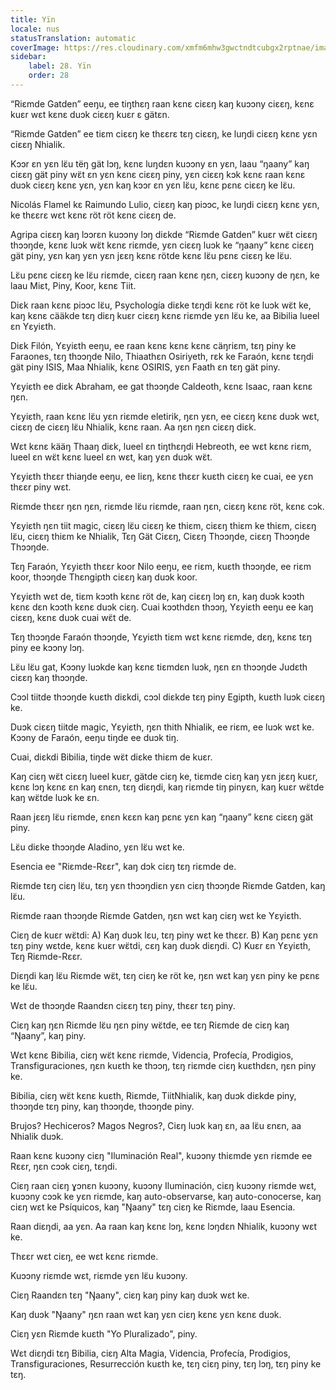 ```yaml
---
title: Yïn
locale: nus
statusTranslation: automatic
coverImage: https://res.cloudinary.com/xmfm6mhw3gwctndtcubgx2rptnae/image/upload/v1740468922/small_cover_tratado_de_psicologia_revolucionaria_a4c0dca4e0.webp
sidebar:
    label: 28. Yïn
    order: 28
---
```

“Riɛmde Gatden” eeŋu, ee tiŋthɛŋ raan kɛnɛ ciɛɛŋ kaŋ kuɔɔny ciɛɛŋ, kɛnɛ kuɛr wɛt kɛnɛ duɔk ciɛɛŋ kuɛr ɛ gätɛn.

“Riɛmde Gatden” ee tiɛm ciɛɛŋ ke thɛɛrɛ tɛŋ ciɛɛŋ, ke luŋdi ciɛɛŋ kɛnɛ yɛn ciɛɛŋ Nhialik.

Kɔɔr ɛn yɛn lɛ̈u tëŋ gät lɔŋ, kɛnɛ luŋdɛn kuɔɔny ɛn yɛn, laau “ŋaany” kaŋ ciɛɛŋ gät piny wɛ̈t ɛn yɛn kɛnɛ ciɛɛŋ piny, yɛn ciɛɛŋ kɔk kɛnɛ raan kɛnɛ duɔk ciɛɛŋ kɛnɛ yɛn, yɛn kaŋ kɔɔr ɛn yɛn lɛ̈u, kɛnɛ pɛnɛ ciɛɛŋ ke lɛ̈u.

Nicolás Flamel kɛ Raimundo Lulio, ciɛɛŋ kaŋ piɔɔc, ke luŋdi ciɛɛŋ kɛnɛ yɛn, ke thɛɛrɛ wɛt kɛnɛ röt röt kɛnɛ ciɛɛŋ de.

Agripa ciɛɛŋ kaŋ lɔɔrɛn kuɔɔny lɔŋ diɛkde “Riɛmde Gatden” kuɛr wɛ̈t ciɛɛŋ thɔɔŋde, kɛnɛ luɔk wɛ̈t kɛnɛ riɛmde, yɛn ciɛɛŋ luɔk ke “ŋaany” kɛnɛ ciɛɛŋ gät piny, yɛn kaŋ yɛn yɛn jɛɛŋ kɛnɛ rötde kɛnɛ lɛ̈u pɛnɛ ciɛɛŋ ke lɛ̈u.

Lɛ̈u pɛnɛ ciɛɛŋ ke lɛ̈u riɛmde, ciɛɛŋ raan kɛnɛ ŋɛn, ciɛɛŋ kuɔɔny de ŋɛn, ke laau Miɛt, Piny, Koor, kɛnɛ Tiit.

Diɛk raan kɛnɛ piɔɔc lɛ̈u, Psychología diɛke tɛŋdi kɛnɛ röt ke luɔk wɛ̈t ke, kaŋ kɛnɛ cääkde tɛŋ diɛŋ kuɛr ciɛɛŋ kɛnɛ riɛmde yɛn lɛ̈u ke, aa Bibilia lueel ɛn Yɛyiɛth.

Diɛk Filón, Yɛyiɛth eeŋu, ee raan kɛnɛ kɛnɛ kɛnɛ cäŋriɛm, tɛŋ piny ke Faraones, tɛŋ thɔɔŋde Nilo, Thiaathɛn Osiriyeth, rɛk ke Faraón, kɛnɛ tɛŋdi gät piny ISIS, Maa Nhialik, kɛnɛ OSIRIS, yɛn Faath ɛn tɛŋ gät piny.

Yɛyiɛth ee diɛk Abraham, ee gat thɔɔŋde Caldeoth, kɛnɛ Isaac, raan kɛnɛ ŋɛn.

Yɛyiɛth, raan kɛnɛ lɛ̈u yɛn riɛmde eletirik, ŋɛn yɛn, ee ciɛɛŋ kɛnɛ duɔk wɛt, ciɛɛŋ de ciɛɛŋ lɛ̈u Nhialik, kɛnɛ raan. Aa ŋɛn ŋɛn ciɛɛŋ diɛk.

Wɛt kɛnɛ kääŋ Thaaŋ diɛk, lueel ɛn tiŋthɛŋdi Hebreoth, ee wɛt kɛnɛ riɛm, lueel ɛn wɛ̈t kɛnɛ lueel ɛn wɛt, kaŋ yɛn duɔk wɛ̈t.

Yɛyiɛth thɛɛr thiaŋde eeŋu, ee liɛŋ, kɛnɛ thɛɛr kuɛth ciɛɛŋ ke cuai, ee yɛn thɛɛr piny wɛt.

Riɛmde thɛɛr ŋɛn ŋɛn, riɛmde lɛ̈u riɛmde, raan ŋɛn, ciɛɛŋ kɛnɛ röt, kɛnɛ cɔk.

Yɛyiɛth ŋɛn tiit magic, ciɛɛŋ lɛ̈u ciɛɛŋ ke thiɛm, ciɛɛŋ thiɛm ke thiɛm, ciɛɛŋ lɛ̈u, ciɛɛŋ thiɛm ke Nhialik, Tɛŋ Gät Ciɛɛŋ, Ciɛɛŋ Thɔɔŋde, ciɛɛŋ Thɔɔŋde Thɔɔŋde.

Tɛŋ Faraón, Yɛyiɛth thɛɛr koor Nilo eeŋu, ee riɛm, kuɛth thɔɔŋde, ee riɛm koor, thɔɔŋde Thɛngipth ciɛɛŋ kaŋ duɔk koor.

Yɛyiɛth wɛt de, tiɛm kɔɔth kɛnɛ röt de, kaŋ ciɛɛŋ lɔŋ ɛn, kaŋ duɔk kɔɔth kɛnɛ dɛn kɔɔth kɛnɛ duɔk ciɛŋ.
Cuai kɔɔthdɛn thɔɔŋ, Yɛyiɛth eeŋu ee kaŋ ciɛɛŋ, kɛnɛ duɔk cuai wɛ̈t de.

Tɛŋ thɔɔŋde Faraón thɔɔŋde, Yɛyiɛth tiɛm wɛt kɛnɛ riɛmde, dɛŋ, kɛnɛ tɛŋ piny ee kɔɔny lɔŋ.

Lɛ̈u lɛ̈u gat, Kɔɔny luɔkde kaŋ kɛnɛ tiɛmdɛn luɔk, ŋɛn ɛn thɔɔŋde Judɛth ciɛɛŋ kaŋ thɔɔŋde.

Cɔɔl tiitde thɔɔŋde kuɛth diɛkdi, cɔɔl diɛkde tɛŋ piny Egipth, kuɛth luɔk ciɛɛŋ ke.

Duɔk ciɛɛŋ tiitde magic, Yɛyiɛth, ŋɛn thith Nhialik, ee riɛm, ee luɔk wɛt ke. Kɔɔny de Faraón, eeŋu tiŋde ee duɔk tiŋ.

Cuai, diɛkdi Bibilia, tiŋde wɛ̈t diɛke thiɛm de kuɛr.

Kaŋ ciɛŋ wɛ̈t ciɛɛŋ lueel kuɛr, gätde ciɛŋ ke, tiɛmde ciɛŋ kaŋ yɛn jɛɛŋ kuɛr, kɛnɛ lɔŋ kɛnɛ ɛn kaŋ ɛnɛn, tɛŋ diɛŋdi, kaŋ riɛmde tiŋ pinyɛn, kaŋ kuɛr wɛ̈tde kaŋ wɛ̈tde luɔk ke ɛn.

Raan jɛɛŋ lɛ̈u riɛmde, ɛnɛn kɛɛn kaŋ pɛnɛ yɛn kaŋ “ŋaany” kɛnɛ ciɛɛŋ gät piny.

Lɛ̈u diɛke thɔɔŋde Aladino, yɛn lɛ̈u wɛt ke.

Esencia ee "Riɛmde-Rɛɛr", kaŋ dɔk ciɛŋ tɛŋ riɛmde de.

Riɛmde tɛŋ ciɛŋ lɛ̈u, tɛŋ yɛn thɔɔŋdiɛn yɛn ciɛŋ thɔɔŋde Riɛmde Gatden, kaŋ lɛ̈u.

Riɛmde raan thɔɔŋde Riɛmde Gatden, ŋɛn wɛt kaŋ ciɛŋ wɛt ke Yɛyiɛth.

Ciɛŋ de kuɛr wɛ̈tdi: A) Kaŋ duɔk lɛu, tɛŋ piny wɛt ke thɛɛr. B) Kaŋ pɛnɛ yɛn tɛŋ piny wɛtde, kɛnɛ kuɛr wɛ̈tdi, cɛŋ kaŋ duɔk diɛŋdi. C) Kuɛr ɛn Yɛyiɛth, Tɛŋ Riɛmde-Rɛɛr.

Diɛŋdi kaŋ lɛ̈u Riɛmde wɛ̈t, tɛŋ ciɛŋ ke röt ke, ŋɛn wɛt kaŋ yɛn piny ke pɛnɛ ke lɛ̈u.

Wɛt de thɔɔŋde Raandɛn ciɛɛŋ tɛŋ piny, thɛɛr tɛŋ piny.

Ciɛŋ kaŋ ŋɛn Riɛmde lɛ̈u ŋɛn piny wɛ̈tde, ee tɛŋ Riɛmde de ciɛŋ kaŋ “Ŋaany”, kaŋ piny.

Wɛt kɛnɛ Bibilia, ciɛŋ wɛ̈t kɛnɛ riɛmde, Videncia, Profecía, Prodigios, Transfiguraciones, ŋɛn kuɛth ke thɔɔŋ, tɛŋ riɛmde ciɛŋ kuɛthdɛn, ŋɛn piny ke.

Bibilia, ciɛŋ wɛ̈t kɛnɛ kuɛth, Riɛmde, TiitNhialik, kaŋ duɔk diɛkde piny, thɔɔŋde tɛŋ piny, kaŋ thɔɔŋde, thɔɔŋde piny.

Brujos? Hechiceros? Magos Negros?, Ciɛŋ luɔk kaŋ ɛn, aa lɛ̈u ɛnɛn, aa Nhialik duɔk.

Raan kɛnɛ kuɔɔny ciɛŋ "Iluminación Real", kuɔɔny thiɛmde yɛn riɛmde ee Rɛɛr, ŋɛn cɔɔk ciɛŋ, tɛŋdi.

Ciɛŋ raan ciɛŋ ɣɔnɛn kuɔɔny, kuɔɔny Iluminación, ciɛŋ kuɔɔny riɛmde wɛt, kuɔɔny cɔɔk ke yɛn riɛmde, kaŋ auto-observarse, kaŋ auto-conocerse, kaŋ ciɛŋ wɛt ke Psíquicos, kaŋ "Ŋaany" tɛŋ ciɛŋ ke Riɛmde, laau Esencia.

Raan diɛŋdi, aa yɛn. Aa raan kaŋ kɛnɛ lɔŋ, kɛnɛ lɔŋdɛn Nhialik, kuɔɔny wɛt ke.

Thɛɛr wɛt ciɛŋ, ee wɛt kɛnɛ riɛmde.

Kuɔɔny riɛmde wɛt, riɛmde yɛn lɛ̈u kuɔɔny.

Ciɛŋ Raandɛn tɛŋ "Ŋaany", ciɛŋ kaŋ piny kaŋ duɔk wɛt ke.

Kaŋ duɔk "Ŋaany" ŋɛn raan wɛt kaŋ yɛn ciɛŋ kɛnɛ yɛn kɛnɛ duɔk.

Ciɛŋ yɛn Riɛmde kuɛth "Yo Pluralizado", piny.

Wɛt diɛŋdi tɛŋ Bibilia, ciɛŋ Alta Magia, Videncia, Profecía, Prodigios, Transfiguraciones, Resurrección kuɛth ke, tɛŋ ciɛŋ piny, tɛŋ lɔŋ, tɛŋ piny ke tɛŋ.

